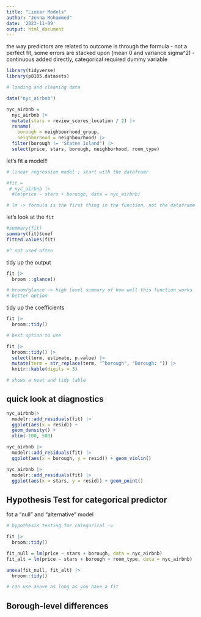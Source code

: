 ```yaml
---
title: "Linear Models"
author: "Jenna Mohammed"
date: '2023-11-09'
output: html_document
---
```


the way predictors are related to outcome is through the formula 
- not a perfect fit, some errors are stacked upon (mean 0 and variance sigma^2)
- continuous added directly, categorical required dummy variable
```r
library(tidyverse)
library(p8105.datasets)
```

```r
# loading and cleaning data 

data("nyc_airbnb")

nyc_airbnb = 
  nyc_airbnb |> 
  mutate(stars = review_scores_location / 2) |> 
  rename(
    borough = neighbourhood_group,
    neighborhood = neighbourhood) |> 
  filter(borough != "Staten Island") |> 
  select(price, stars, borough, neighborhood, room_type)
```

let's fit a model!!

```r

# linear regression model ; start with the dataframr

#fit = 
 # nyc_airbnb |>
  #lm(price ~ stars + borough, data = nyc_airbnb)

# lm -> formula is the first thing in the function, not the dataframe
```

let's look at the `fit`

```r
#summary(fit)
summary(fit)$coef
fitted.values(fit)

#^ not used often
```

tidy up the output
```r
fit |>
  broom ::glance()

# broom/glance -> high level summary of how well this function works
# better option
```

tidy up the coefficients 
```r
fit |>
  broom::tidy()

# best option to use

fit |> 
  broom::tidy() |> 
  select(term, estimate, p.value) |> 
  mutate(term = str_replace(term, "^borough", "Borough: ")) |> 
  knitr::kable(digits = 3)

# shows a neat and tidy table
```

## quick look at diagnostics 

```r
nyc_airbnb|>
  modelr::add_residuals(fit) |>
  ggplot(aes(x = resid)) +
  geom_density() +
  xlim(-100, 500)

nyc_airbnb |> 
  modelr::add_residuals(fit) |> 
  ggplot(aes(x = borough, y = resid)) + geom_violin()

nyc_airbnb |> 
  modelr::add_residuals(fit) |> 
  ggplot(aes(x = stars, y = resid)) + geom_point()
```

## Hypothesis Test for categorical predictor 

fot a "null" and "alternative" model

```r
# hypothesis testing for categorical ->

fit |>
  broom::tidy()

fit_null = lm(price ~ stars + borough, data = nyc_airbnb)
fit_alt = lm(price ~ stars + borough + room_type, data = nyc_airbnb)

anova(fit_null, fit_alt) |> 
  broom::tidy()

# can use anove as long as you have a fit 
```

## Borough-level differences

```r

```


```r
```

